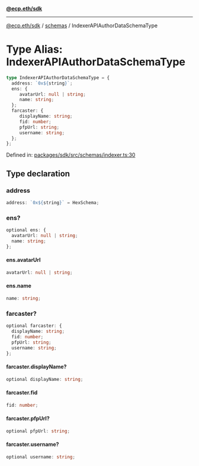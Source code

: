 [**@ecp.eth/sdk**](../../index.mdx)

***

[@ecp.eth/sdk](/sdk-reference/index.mdx) / [schemas](/sdk-reference/schemas/index.mdx) / IndexerAPIAuthorDataSchemaType

# Type Alias: IndexerAPIAuthorDataSchemaType

```ts
type IndexerAPIAuthorDataSchemaType = {
  address: `0x${string}`;
  ens: {
     avatarUrl: null | string;
     name: string;
  };
  farcaster: {
     displayName: string;
     fid: number;
     pfpUrl: string;
     username: string;
  };
};
```

Defined in: [packages/sdk/src/schemas/indexer.ts:30](https://github.com/ecp-eth/comments-monorepo/blob/main/packages/sdk/src/schemas/indexer.ts#L30)

## Type declaration

### address

```ts
address: `0x${string}` = HexSchema;
```

### ens?

```ts
optional ens: {
  avatarUrl: null | string;
  name: string;
};
```

#### ens.avatarUrl

```ts
avatarUrl: null | string;
```

#### ens.name

```ts
name: string;
```

### farcaster?

```ts
optional farcaster: {
  displayName: string;
  fid: number;
  pfpUrl: string;
  username: string;
};
```

#### farcaster.displayName?

```ts
optional displayName: string;
```

#### farcaster.fid

```ts
fid: number;
```

#### farcaster.pfpUrl?

```ts
optional pfpUrl: string;
```

#### farcaster.username?

```ts
optional username: string;
```
